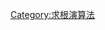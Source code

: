 {{Navbox
|name   = 求根演算法
|title  = [[File:Torchlight_help_icon.svg|18px|top]] [[:Category:求根演算法|求根演算法]]
|image  = 
|state  = uncollapsed
|group1 = [[求根算法]]
|list1  = [[二分法 (數學)|二分法]] · [[牛頓法]] · [[割線法]] · [[迭代法]] · [[盈不足術]]（試位法）
}}<includeonly>[[Category:求根演算法]]</includeonly>